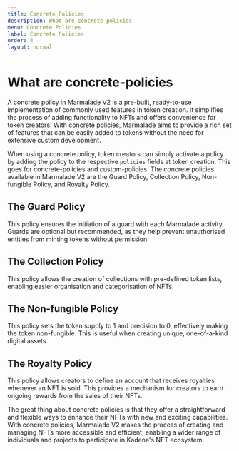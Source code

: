 ```yaml
---
title: Concrete Policies
description: What are concrete-policies
menu: Concrete Policies
label: Concrete Policies
order: 4
layout: normal
---
```


# What are concrete-policies

A concrete policy in Marmalade V2 is a pre-built, ready-to-use implementation of
commonly used features in token creation. It simplifies the process of adding
functionality to NFTs and offers convenience for token creators. With concrete
policies, Marmalade aims to provide a rich set of features that can be easily
added to tokens without the need for extensive custom development.

When using a concrete policy, token creators can simply activate a policy by
adding the policy to the respective `policies` fields at token creation. This
goes for concrete-policies and custom-policies. The concrete policies available
in Marmalade V2 are the Guard Policy, Collection Policy, Non-fungible Policy,
and Royalty Policy.

## The Guard Policy

This policy ensures the initiation of a guard with each Marmalade activity.
Guards are optional but recommended, as they help prevent unauthorised entities
from minting tokens without permission.

## The Collection Policy

This policy allows the creation of collections with pre-defined token lists,
enabling easier organisation and categorisation of NFTs.

## The Non-fungible Policy

This policy sets the token supply to 1 and precision to 0, effectively making
the token non-fungible. This is useful when creating unique, one-of-a-kind
digital assets.

## The Royalty Policy

This policy allows creators to define an account that receives royalties
whenever an NFT is sold. This provides a mechanism for creators to earn ongoing
rewards from the sales of their NFTs.

The great thing about concrete policies is that they offer a straightforward and
flexible ways to enhance their NFTs with new and exciting capabilities. With
concrete policies, Marmalade V2 makes the process of creating and managing NFTs
more accessible and efficient, enabling a wider range of individuals and
projects to participate in Kadena's NFT ecosystem.
